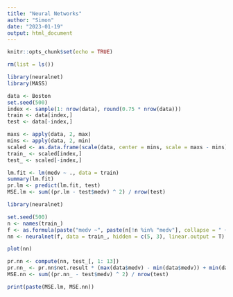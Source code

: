 ```yaml
---
title: "Neural Networks"
author: "Simon"
date: "2023-01-19"
output: html_document
---
```


```r
knitr::opts_chunk$set(echo = TRUE)
```

```r
rm(list = ls())
```

```r
library(neuralnet)
library(MASS)

data <- Boston
set.seed(500)
index <- sample(1: nrow(data), round(0.75 * nrow(data)))
train <- data[index,]
test <- data[-index,]
```

```r
maxs <- apply(data, 2, max)
mins <- apply(data, 2, min)
scaled <- as.data.frame(scale(data, center = mins, scale = maxs - mins))
train_ <- scaled[index,]
test_ <- scaled[-index,]
```

```r
lm.fit <- lm(medv ~ ., data = train)
summary(lm.fit)
pr.lm <- predict(lm.fit, test)
MSE.lm <- sum((pr.lm - test$medv) ^ 2) / nrow(test)
```

```r
library(neuralnet)

set.seed(500)
n <- names(train_)
f <- as.formula(paste("medv ~", paste(n[!n %in% "medv"], collapse = " + ")))
nn <- neuralnet(f, data = train_, hidden = c(5, 3), linear.output = T)

plot(nn)

pr.nn <- compute(nn, test_[, 1: 13])
pr.nn_ <- pr.nn$net.result * (max(data$medv) - min(data$medv)) + min(data$medv)
MSE.nn <- sum((pr.nn_ - test$medv) ^ 2) / nrow(test)

print(paste(MSE.lm, MSE.nn))
```
